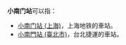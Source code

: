'''小南门站'''可以指：

*[[小南门站_(上海)|小南门站 (上海)]]，上海地铁的車站。
*[[小南門站_(臺北市)|小南門站 (臺北市)]]，台北捷運的車站。

{{disambig|Cat=四字車站名消歧义}}
